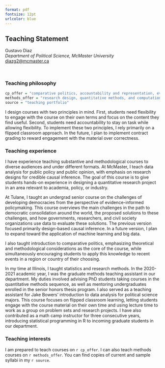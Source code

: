 ```yaml
---
format: pdf
fontsize: 12pt
urlcolor: blue
---
```

## Teaching Statement

Gustavo Diaz  
*Department of Political Science, McMaster University*  
<diazg2@mcmaster.ca>  
\hrule

&nbsp;

### Teaching philosophy

```r
cp_offer = "comparative politics, accountability and representation, evidence-informed policy, and the politics of the Global South"
methods_offer = "research design, quantitative methods, and computational social science"
source = "teaching portfolio"
```

<!-- I approach teaching as the task of acquiring a new language. Since students come from different paths and have different career goals, I emphasize developing the skill to think and communicate in the language of the social sciences and translate it to different situations. This gives students the freedom to engage with the course material on their own terms and apply it to their interests. This approach also creates a set of communication rules that allows individual students to stay on task no matter how much their interests differ from the course content and provides the group with tools to manage instances of discrimination in the classroom and beyond. -->

<!-- To accomplish my objective, -->
<!-- I design courses with two principles in mind. First, students need flexibility to engage with the course on their own terms and focus on the content they find useful. For example, my introduction to comparative politics course requires students to deliver news reports on political events in a region of their choosing. I encourage the most generous definitions of "political" and "region". This has led to reports that cover general elections in Germany, homelessness in Seattle, and the allocation of Mardi Gras parade routes. I also allow students to deliver the report using any creative media on their choosing. This means students who are not driven by the course content alone can still use the material as an excuse to practice a skill or pursue their interests. -->

<!-- The second principle is accountability, which is necessary to keep everyone on task while allowing flexibility. This means agreeing on an overarching theme that every single course activity must relate to. For example, early on in my data analysis for public opinion and policy course, I introduce the bias-variance tradeoff as a principle to choose among alternative research designs. We then use this principle in flipped classroom laboratory sessions wherein students propose improving the research design of an existing research design. While students are free to propose any modification they deem appropriate, they are also required to document the explicit or implicit costs that would come from their proposal. They must consider, for instance, that a representative sample is more expensive than a convenience sample, or that implementing a block-randomized experiment may require access to variables that cannot be measured easily. -->

<!-- Very short version -->
I design courses with two principles in mind. First, students need flexibility to engage with the course on their own terms and focus on the content they find useful. Second, students need accountability to stay on task while allowing flexibility. To implement these two principles, I rely primarily on a flipped classroom approach. In the future, I plan to implement contract grading to reward engagement with the material over correctness.

### Teaching experience

I have experience teaching substantive and methodological courses to diverse audiences and under different formats. At McMaster, I teach data analysis for public policy and public opinion, with emphasis on research designs for credible causal inference. The goal of this course is to give students hands-on experience in designing a quantitative research project in an area relevant to academia, policy, or industry.

At Tulane, I taught an undergrad senior course on the challenges of developing democracies from the perspective of evidence-informed policymaking. This course overviews the main challenges in the path to democratic consolidation around the world, the proposed solutions to these challenges, and how governments, researchers, and civil society organizations use data to evaluate these solutions. The previous version focused primarily design-based causal inference. In a future version, I plan to expand toward the application of machine learning and big data.

I also taught introduction to comparative politics, emphasizing theoretical and methodological considerations as the core of the course, while simultaneously encouraging students to apply this knowledge to recent events in a region or country of their choosing. 

In my time at Illinois, I taught statistics and research methods. In the 2020-2021 academic year, I was the graduate methods teaching assistant in our department. My duties involved advising PhD students taking courses in the quantitative methods sequence, as well as mentoring undergraduates enrolled in the senior honors thesis program. I also served as a teaching assistant for Jake Bowers' introduction to data analysis for political science majors. This course focuses on flipped classroom learning, letting students engage with the course material on their own time and using lecture time to work as a group on problem sets and research projects. I have also contributed as a math camp instructor for three consecutive years, introducing statistical programming in R to incoming graduate students in our department. 

<!-- I also had experience teaching on the politics of the Global South. I benefited from exposure to different versions of an introductory course to the politics on developing countries. I taught an online version of this course as an independent instructor following Matt Winters' syllabus, which emphasizes theoretical accounts of economic and political development. I also served as a teaching assistant for Avital Livny's version, which emphasizes building social science concepts and tools to understand cross-national variation in economic development, state formation, regime change, and ethnic conflict. -->

<!-- Teaching to these diverse audiences made me aware of the importance of promoting out-of classroom learning experiences. I organized a reading group on computational social science at Illinois that met regularly in the Summer and Fall of 2017. I started a a collaborative project in which graduate students share cheatsheets introducing their fellows to new methodological tools. I have also enjoyed the experience of mentoring an undergraduate research assistant, using the opportunity to help both of us learn text analysis. In the future, I plan to facilitate and institutionalize similar learning experiences in every aspect of my work. -->

### Teaching interests

I am prepared to teach courses on `r cp_offer`. I can also teach methods courses on `r methods_offer`. You can find copies of current and sample syllabi in my `r source`.